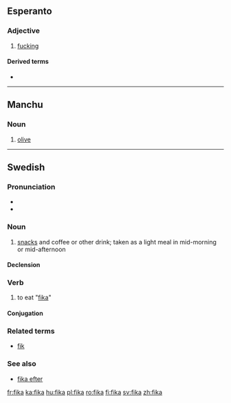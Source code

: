 ==Esperanto==

===Adjective===
{{eo-adj}}

# {{vulgar|lang=eo}} [[fucking]]

====Derived terms====
* {{l|eo|patrinfika|gloss=[[motherfucking]]}}
----
==Manchu==
{{rfv}}
===Noun===
{{infl|mnc|noun}}
 
# [[olive]]

----

==Swedish==

===Pronunciation===
* {{IPA|/ˈfiːˌka/|lang=sv}}
* {{audio|Sv-fika.ogg|audio}}

===Noun===
{{sv-noun|g=c}}

# [[snacks]] and coffee or other drink; taken as a light meal in mid-morning or mid-afternoon

====Declension====
{{sv-noun-reg-or|fik}}

===Verb===
{{infl|sv|verb}}

# to eat "[[#Noun|fika]]"

====Conjugation====
{{sv-conj-wk|nop=1}}

===Related terms===
* [[fik]]

===See also===
* [[fika efter]]

[[fr:fika]]
[[ka:fika]]
[[hu:fika]]
[[pl:fika]]
[[ro:fika]]
[[fi:fika]]
[[sv:fika]]
[[zh:fika]]
